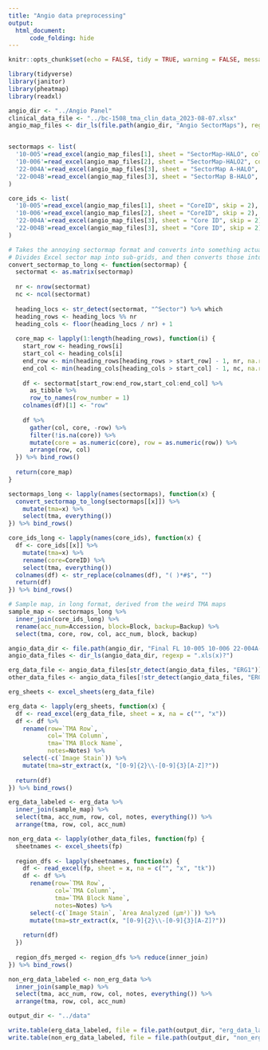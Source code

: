```yaml
---
title: "Angio data preprocessing"
output: 
  html_document:
      code_folding: hide
---
```



```r
knitr::opts_chunk$set(echo = FALSE, tidy = TRUE, warning = FALSE, message = FALSE, cache = TRUE, cache.lazy = FALSE, fig.width = 8, fig.height = 4.5)
```

```r
library(tidyverse)
library(janitor)
library(pheatmap)
library(readxl)
```

```r
angio_dir <- "../Angio Panel"
clinical_data_file <- "../bc-1508_tma_clin_data_2023-08-07.xlsx"
angio_map_files <- dir_ls(file.path(angio_dir, "Angio SectorMaps"), regexp = ".xls(x)?")


sectormaps <- list(
  '10-005'=read_excel(angio_map_files[1], sheet = "SectorMap-HALO", col_names = FALSE, skip = 2),
  '10-006'=read_excel(angio_map_files[2], sheet = "SectorMap-HALO2", col_names = FALSE, skip = 2),
  '22-004A'=read_excel(angio_map_files[3], sheet = "SectorMap A-HALO", col_names = FALSE, skip = 2),
  '22-004B'=read_excel(angio_map_files[3], sheet = "SectorMap B-HALO", col_names = FALSE, skip = 2)
)

core_ids <- list(
  '10-005'=read_excel(angio_map_files[1], sheet = "CoreID", skip = 2),
  '10-006'=read_excel(angio_map_files[2], sheet = "CoreID", skip = 2),
  '22-004A'=read_excel(angio_map_files[3], sheet = "Core ID", skip = 2),
  '22-004B'=read_excel(angio_map_files[3], sheet = "Core ID", skip = 2)
)

# Takes the annoying sectormap format and converts into something actually workable
# Divides Excel sector map into sub-grids, and then converts those into long format
convert_sectormap_to_long <- function(sectormap) {
  sectormat <- as.matrix(sectormap)
  
  nr <- nrow(sectormat)
  nc <- ncol(sectormat)
  
  heading_locs <- str_detect(sectormat, "^Sector") %>% which
  heading_rows <- heading_locs %% nr
  heading_cols <- floor(heading_locs / nr) + 1
  
  core_map <- lapply(1:length(heading_rows), function(i) {
    start_row <- heading_rows[i]
    start_col <- heading_cols[i]
    end_row <- min(heading_rows[heading_rows > start_row] - 1, nr, na.rm = TRUE)
    end_col <- min(heading_cols[heading_cols > start_col] - 1, nc, na.rm = TRUE)
    
    df <- sectormat[start_row:end_row,start_col:end_col] %>% 
      as_tibble %>% 
      row_to_names(row_number = 1) 
    colnames(df)[1] <- "row"
    
    df %>% 
      gather(col, core, -row) %>%
      filter(!is.na(core)) %>%
      mutate(core = as.numeric(core), row = as.numeric(row)) %>%
      arrange(row, col)
  }) %>% bind_rows()
  
  return(core_map)
}

```

```r
sectormaps_long <- lapply(names(sectormaps), function(x) {
  convert_sectormap_to_long(sectormaps[[x]]) %>%
    mutate(tma=x) %>%
    select(tma, everything())
}) %>% bind_rows()

core_ids_long <- lapply(names(core_ids), function(x) {
  df <- core_ids[[x]] %>%
    mutate(tma=x) %>%
    rename(core=CoreID) %>%
    select(tma, everything())
  colnames(df) <- str_replace(colnames(df), "( )*#$", "")
  return(df)
}) %>% bind_rows()

# Sample map, in long format, derived from the weird TMA maps
sample_map <- sectormaps_long %>% 
  inner_join(core_ids_long) %>%
  rename(acc_num=Accession, block=Block, backup=Backup) %>%
  select(tma, core, row, col, acc_num, block, backup)
```


```r
angio_data_dir <- file.path(angio_dir, "Final FL 10-005 10-006 22-004A-B Angio")
angio_data_files <- dir_ls(angio_data_dir, regexp = ".xls(x)?")

erg_data_file <- angio_data_files[str_detect(angio_data_files, "ERG1")]
other_data_files <- angio_data_files[!str_detect(angio_data_files, "ERG1")]
```



```r
erg_sheets <- excel_sheets(erg_data_file)

erg_data <- lapply(erg_sheets, function(x) {
  df <- read_excel(erg_data_file, sheet = x, na = c("", "x"))
  df <- df %>%
    rename(row=`TMA Row`,
           col=`TMA Column`,
           tma=`TMA Block Name`,
           notes=Notes) %>%
    select(-c(`Image Stain`)) %>%
    mutate(tma=str_extract(x, "[0-9]{2}\\-[0-9]{3}[A-Z]?"))
  
  return(df)
}) %>% bind_rows()

erg_data_labeled <- erg_data %>%
  inner_join(sample_map) %>%
  select(tma, acc_num, row, col, notes, everything()) %>%
  arrange(tma, row, col, acc_num)
```


```r
non_erg_data <- lapply(other_data_files, function(fp) {
  sheetnames <- excel_sheets(fp)
  
  region_dfs <- lapply(sheetnames, function(x) {
    df <- read_excel(fp, sheet = x, na = c("", "x", "tk"))
    df <- df %>%
      rename(row=`TMA Row`,
             col=`TMA Column`,
             tma=`TMA Block Name`,
             notes=Notes) %>%
      select(-c(`Image Stain`, `Area Analyzed (μm²)`)) %>%
      mutate(tma=str_extract(x, "[0-9]{2}\\-[0-9]{3}[A-Z]?"))
    
    return(df)
  }) 
  
  region_dfs_merged <- region_dfs %>% reduce(inner_join)
}) %>% bind_rows()

non_erg_data_labeled <- non_erg_data %>%
  inner_join(sample_map) %>%
  select(tma, acc_num, row, col, notes, everything()) %>%
  arrange(tma, row, col, acc_num)
```


```r
output_dir <- "../data"

write.table(erg_data_labeled, file = file.path(output_dir, "erg_data_labeled.tsv"), sep = "\t", quote = FALSE, row.names = FALSE, col.names = TRUE, append = FALSE)
write.table(non_erg_data_labeled, file = file.path(output_dir, "non_erg_data_labeled.tsv"), sep = "\t", quote = FALSE, row.names = FALSE, col.names = TRUE, append = FALSE)
```



